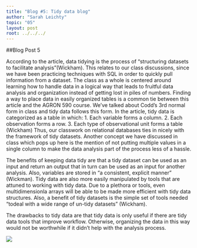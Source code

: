 ```yaml
---
title: "Blog #5: Tidy data blog"
author: "Sarah Leichty"
topic: "05"
layout: post
root: ../../../
---
```



##Blog Post 5

According to the article, data tidying is the process of "structuring datasets to facilitate analysis"(Wickham). This relates to our class discussions, since we have been practicing techniques with SQL in order to quickly pull information from a dataset. The class as a whole is centered around learning how to handle data in a logical way that leads to fruitful data analysis and organization instead of getting lost in piles of numbers. Finding a way to place data in easily organized tables is a common tie between this article and the AGRON 590 course. We've talked about Codd's 3rd normal form in class and tidy data follows this form. In the article, tidy data is categorized as a table in which:
1. Each variable forms a column.
2. Each observation forms a row.
3. Each type of observational unit forms a table (Wickham)
Thus, our classwork on relational databases ties in nicely with the framework of tidy datasets. 
Another concept we have discussed in class which pops up here is the mention of not putting multiple values in a single column to make the data analysis part of the process less of a hassle. 

The benefits of keeping data tidy are that a tidy dataset can be used as an input and return an output that in turn can be used as an input for another analysis. Also, variables are stored in "a consistent, explicit manner" (Wickman). Tidy data are also more easily manipulated by tools that are attuned to working with tidy data. Due to a plethora or tools, even multidimensionla arrays will be able to be made more efficient with tidy data structures. Also, a benefit of tidy datasets is the simple set of tools needed "todeal with a wide range of un-tidy datasets" (Wickham). 

The drawbacks to tidy data are that tidy data is only useful if there are tidy data tools that improve workflow. Otherwise, organizing the data in this way would not be worthwhile if it didn't help with the analysis process.  

![](images/data_pic.jpg)

